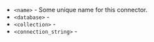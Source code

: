 - `<name>` - Some unique name for this connector.
- `<database>` -
- `<collection>` -
- `<connection_string>` -